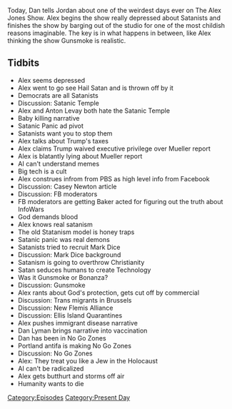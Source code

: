 {{DEFAULTSORT:
    #_EPISODE_0296:May 8, 2019
}}{{Episode
    | title           = May 8, 2019
    | caption         = Listen to this episode on [https://knowledgefight.libsyn.com/knowledge-fight-may-8-2019 Libsyn] [https://open.spotify.com/episode/2aNMZWuiUrkKL7TkLDCJt5 Spotify], Read the [[Transcript/296: May 8, 2019|Unofficial Transcript]]
    | episodeNumber   = 296
    | length          = 02:26:45
    | airDate         = May 15, 2019
    | coverageDate    = May 8, 2019
    | episodeType     = [[:Category:Present Day|Present Day]]
    | appearance      = [[Anton LeVay]], [[Casey Newton]], [[Mark Dice]], [[Dan Lyman]], [[Tim Pool]]
    | previousEpisode = [[295: Crossover With QAnon Anonymous]]
    | nextEpisode     = [[297: January 17-18, 2013]]
}}

{{Stub}}

Today, Dan tells Jordan about one of the weirdest days ever on The Alex Jones Show. Alex begins the show really depressed about Satanists and finishes the show by barging out of the studio for one of the most childish reasons imaginable. The key is in what happens in between, like Alex thinking the show Gunsmoke is realistic.

==Tidbits==

*Alex seems depressed
*Alex went to go see Hail Satan and is thrown off by it
*Democrats are all Satanists
*Discussion: Satanic Temple
*Alex and Anton Levay both hate the Satanic Temple
*Baby killing narrative
*Satanic Panic ad pivot
*Satanists want you to stop them
*Alex talks about Trump's taxes
*Alex claims Trump waived executive privilege over Mueller report
*Alex is blatantly lying about Mueller report
*AI can't understand memes
*Big tech is a cult
*Alex construes infrom from PBS as high level info from Facebook
*Discussion: Casey Newton article
*Discussion: FB moderators
*FB moderators are getting Baker acted for figuring out the truth about InfoWars
*God demands blood
*Alex knows real satanism
*The old Statanism model is honey traps
*Satanic panic was real demons
*Satanists tried to recruit Mark Dice
*Discussion: Mark Dice background
*Satanism is going to overthrow Christianity
*Satan seduces humans to create Technology
*Was it Gunsmoke or Bonanza?
*Discussion: Gunsmoke
*Alex rants about God's protection, gets cut off by commercial
*Discussion: Trans migrants in Brussels
*Discussion: New Flemis Alliance
*Discussion: Ellis Island Quarantines
*Alex pushes immigrant disease narrative
*Dan Lyman brings narrative into vaccination
*Dan has been in No Go Zones
*Portland antifa is making No Go Zones
*Discussion: No Go Zones
*Alex: They treat you like a Jew in the Holocaust
*AI can't be radicalized
*Alex gets butthurt and storms off air
*Humanity wants to die

[[Category:Episodes]]
[[Category:Present Day]]
